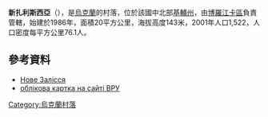 {{coord|50|41|25|N|29|58|7|E|scale:30000|display=title}}

'''新扎利斯西亞'''（{{lang-uk|Нове Залісся}}），是[[烏克蘭|烏克蘭]]的村落，位於該國中北部[[基輔州|基輔州]]，由[[博羅江卡區|博羅江卡區]]負責管轄，始建於1986年，面積20平方公里，海拔高度143米，2001年人口1,522，人口密度每平方公里76.1人。

==參考資料==
* [http://who-is-who.com.ua/bookmaket/msukuivshuna11/9/299.html Нове Залісся]{{dead link|date=2018年3月 |bot=InternetArchiveBot |fix-attempted=yes }}
* [http://gska2.rada.gov.ua/pls/z7502/A005?rdat1=11.04.2015&rf7571=15313 облікова картка на сайті ВРУ]{{dead link|date=2018年3月 |bot=InternetArchiveBot |fix-attempted=yes }}

{{Ukraine-geo-stub}}
[[Category:烏克蘭村落|Category:烏克蘭村落]]